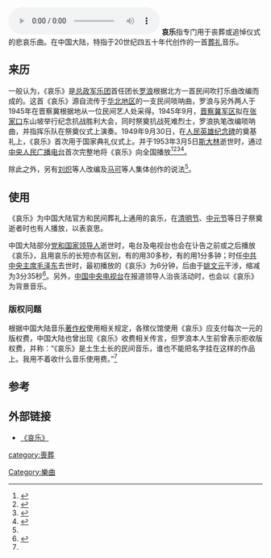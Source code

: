 [[File:哀乐片段.ogg|thumb]]
'''哀乐'''指专门用于丧葬或追悼仪式的悲哀乐曲。在中国大陆，特指于20世纪四五十年代创作的一首[[葬礼|葬礼]]音乐。

==来历==
一般认为，《哀乐》是[[中国人民解放军军乐团|总政军乐团]]首任团长[[罗浪|罗浪]]根据北方一首民间吹打乐曲改编而成的。这首《哀乐》源自流传于[[华北地区|华北地区]]的一支民间唢呐曲，罗浪与另外两人于1945年在晋察冀根据地从一位民间艺人处采得。1945年9月，[[晋察冀边区|晋察冀军区]]拟在[[张家口市|张家口]]东山坡举行纪念抗战胜利大会，同时祭奠抗战死难烈士，罗浪执笔改编唢呐曲，并指挥乐队在祭奠仪式上演奏。1949年9月30日，在[[人民英雄纪念碑|人民英雄纪念碑]]的奠基礼上，《哀乐》首次用于国家典礼仪式上。并于1953年3月5日[[约瑟夫·斯大林|斯大林]]逝世时，通过[[中央人民广播电台|中央人民广播电台]]首次完整地将《哀乐》向全国播放<ref name="人民政协报">{{cite news|url=http://www.rmzxb.com.cn/rwsh/xfc/2015/07/23/538793.shtml|title=罗浪：这一次，哀乐为他而奏|publisher=人民政协报|agency=中国青年报|date=2015-07-23|accessdate=2015-07-23|archive-date=2015-07-23|archive-url=https://web.archive.org/web/20150723134126/http://www.rmzxb.com.cn/rwsh/xfc/2015/07/23/538793.shtml|dead-url=no}}</ref><ref>{{cite news|url=http://epaper.bjnews.com.cn/html/2015-07/15/content_587725.htm|title=《哀乐》作者罗浪去世 一生未收版权费|publisher=新京报|date=2015-07-15|accessdate=2015-07-23|archive-date=2018-10-06|archive-url=https://web.archive.org/web/20181006034458/http://epaper.bjnews.com.cn/html/2015-07/15/content_587725.htm|dead-url=no}}</ref><ref name="zz">{{cite web|title=哀乐的由来及作者|url=http://www.chinanews.com/cul/news/2009/12-07/2004231.shtml|accessdate=2013-10-20|date=2009-12-07|publisher=中国新闻网|agency=西安晚报|archive-url=https://web.archive.org/web/20190515012648/http://www.chinanews.com/cul/news/2009/12-07/2004231.shtml|archive-date=2019-05-15|dead-url=no}}</ref><ref>{{cite web|title=音乐家刘炽|url=http://www.chinawriter.com.cn/2004/2004-11-17/61824.html|accessdate=2013-10-20|date=2004-11-17|publisher=中国作家网|archive-url=https://web.archive.org/web/20180930044357/http://www.chinawriter.com.cn/2004/2004-11-17/61824.html|archive-date=2018-09-30|dead-url=no}}</ref>。

除此之外，另有[[刘炽|刘炽]]等人改编及[[马可_(音乐家)|马可]]等人集体创作的说法<ref name="zz" />。

==使用==
《哀乐》为中国大陆官方和民间葬礼上通用的哀乐，在[[清明节|清明节]]、[[中元节|中元节]]等日子祭奠逝者时也有人播放，以表哀思。

中国大陆部分[[党和国家领导人|党和国家领导人]]逝世时，电台及电视台也会在讣告之前或之后播放《哀乐》，且用哀乐的长短亦有区别，有的用30多秒，有的用1分多钟；时任[[中国共产党中央委员会主席|中共中央主席]][[毛泽东|毛泽东]]去世时，最初播放的《哀乐》为6分钟，后由于[[姚文元|姚文元]]干涉，缩减为3分35秒<ref>{{cite book|title=新闻背后的故事：我的亲历实录|author=杨正泉|publisher=新世界出版社|year=2008|isbn=9787802288034}}</ref>。另外，[[中国中央电视台|中国中央电视台]]在报道领导人治丧活动时，也会以《哀乐》为背景音乐。

===版权问题===
根据中国大陆音乐[[著作權|著作权]]使用相关规定，各殡仪馆使用《哀乐》应支付每次一元的版权费，中国大陆也曾出现《哀乐》收费相关传言，但罗浪本人生前曾表示拒收版权费，并称：“《哀乐》是土生土长的民间音乐，谁也不能把名字挂在这样的作品上。我用不着收什么音乐使用费。”<ref name="人民政协报" />

==参考==
{{reflist}}

==外部链接==
*[http://www.tudou.com/programs/view/nAc8BZF4Jw0/ 《哀乐》]{{Wayback|url=http://www.tudou.com/programs/view/nAc8BZF4Jw0/|date=20160308101533}}

[[category:喪葬|category:喪葬]]
[[Category:樂曲|Category:樂曲]]